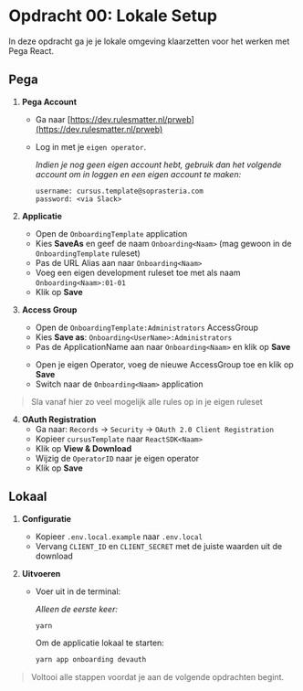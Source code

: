 # Opdracht 00: Lokale Setup

In deze opdracht ga je je lokale omgeving klaarzetten voor het werken met Pega React.

## Pega

1. **Pega Account**
   - Ga naar [https://dev.rulesmatter.nl/prweb](https://dev.rulesmatter.nl/prweb)
   - Log in met je `eigen operator`.

     _Indien je nog geen eigen account hebt, gebruik dan het volgende account om in loggen en een eigen account te maken:_

     ```
     username: cursus.template@soprasteria.com
     password: <via Slack>
     ```

2. **Applicatie**
   - Open de `OnboardingTemplate` application
   - Kies **SaveAs** en geef de naam `Onboarding<Naam>` (mag gewoon in de `OnboardingTemplate` ruleset)
   - Pas de URL Alias aan naar `Onboarding<Naam>`
   - Voeg een eigen development ruleset toe met als naam `Onboarding<Naam>:01-01`
   - Klik op **Save**

3. **Access Group**
   - Open de `OnboardingTemplate:Administrators` AccessGroup
   - Kies **Save as**: `Onboarding<UserName>:Administrators`
   - Pas de ApplicationName aan naar `Onboarding<Naam>` en klik op **Save**
     >
   - Open je eigen Operator, voeg de nieuwe AccessGroup toe en klik op **Save**
   - Switch naar de `Onboarding<Naam>` application

> Sla vanaf hier zo veel mogelijk alle rules op in je eigen ruleset

4. **OAuth Registration**
   - Ga naar: `Records` -> `Security` -> `OAuth 2.0 Client Registration`
   - Kopieer `cursusTemplate` naar `ReactSDK<Naam>`
   - Klik op **View & Download**
   - Wijzig de `OperatorID` naar je eigen operator
   - Klik op **Save**

## Lokaal

1. **Configuratie**
   - Kopieer `.env.local.example` naar `.env.local`
   - Vervang `CLIENT_ID` en `CLIENT_SECRET` met de juiste waarden uit de download

2. **Uitvoeren**
   - Voer uit in de terminal:

     _Alleen de eerste keer:_

     ```sh
     yarn
     ```

     Om de applicatie lokaal te starten:

     ```sh
     yarn app onboarding devauth
     ```

> Voltooi alle stappen voordat je aan de volgende opdrachten begint.
